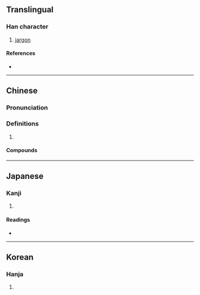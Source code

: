 {{character info/new}}
==Translingual==

===Han character===
{{Han char|rn=30|rad=口|as=07|sn=10|four=63012|canj=RIUH|ids=⿰口尨}}

# [[jargon]]

====References====
* {{Han ref|kx=0190.070|dkj=03640|dj=0409.240|hdz=10627.120|uh=54E4|ud=21732|bh=D0F6|bd=53494}}

----

==Chinese==
{{zh-forms}}

===Pronunciation===
{{zh-pron
|m=máng
|m-s=
|dg=
|c=mong4
|c-t=
|g=
|h=pfs=
|j=
|mb=
|md=
|mn=
|mn-t=
|w=
|x=
|mc=y
|oc=y
|cat=n
}}

===Definitions===
{{zh-hanzi}}

# {{rfdef|lang=zh}}

====Compounds====
{{zh-der|哤聒}}

----

==Japanese==

===Kanji===
{{ja-kanji|grade=|rs=口07}}

# {{defn|lang=ja|sort=口07}}

====Readings====
* {{ja-readings|on=ぼう,もう|kun=}}

----

==Korean==

===Hanja===
{{ko-hanja|hangeul=방|rv=bang|mr=pang}}

# {{defn|lang=ko|sort=口07}}